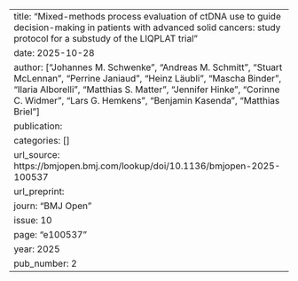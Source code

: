 ---
title: "Mixed-methods process evaluation of ctDNA use to guide decision-making in patients with advanced solid cancers: study protocol for a substudy of the LIQPLAT trial"
date: 2025-10-28
author: ["Johannes M. Schwenke", "Andreas M. Schmitt", "Stuart McLennan", "Perrine Janiaud", "Heinz Läubli", "Mascha Binder", "Ilaria Alborelli", "Matthias S. Matter", "Jennifer Hinke", "Corinne C. Widmer", "Lars G. Hemkens", "Benjamin Kasenda", "Matthias Briel"]
publication: 
categories: []
url_source: https://bmjopen.bmj.com/lookup/doi/10.1136/bmjopen-2025-100537
url_preprint: 
journ: "BMJ Open"
issue: 10
page: "e100537"
year: 2025
pub_number: 2
---